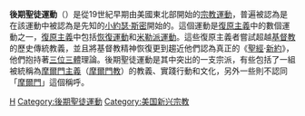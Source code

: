 {{expand|time=2017-06-14T13:47:25+00:00}}
{{unreferenced|time=2017-06-14T13:47:25+00:00}}
{{LDS_Movement}}
{{基督教}}
'''後期聖徒運動'''（{{lang-en|Latter Day Saint movement}}）是從19世紀早期由美國東北部開始的[[宗教|宗教]][[運動|運動]]，普遍被認為是在該運動中被認為是先知的[[小約瑟·斯密|小約瑟·斯密]]開始的。這個運動是[[復原主義|復原主義]]中的數個運動之一，[[復原主義|復原主義]]中包括[[恢復運動|恢復運動]]和[[米勒派運動|米勒派運動]]。這些復原主義者嘗試超越[[基督教|基督教]]的歷史傳統教義，並且將基督教精神恢復更到趨近他們認為真正的《[[聖經|聖經]]·[[新約|新約]]》，他們抱持著[[三位三體|三位三體]]理論。後期聖徒運動是其中突出的一支宗派，有些包括了一組被統稱為[[摩爾門主義|摩爾門主義]]（[[摩爾門教|摩爾門教]]）的教義、實踐行動和文化，另外一些則不認同「[[摩爾門|摩爾門]]」這個稱呼。

{{stub}}
[[Category:摩爾門教|H]]
[[Category:後期聖徒運動|Category:後期聖徒運動]]
[[Category:美国新兴宗教|Category:美国新兴宗教]]